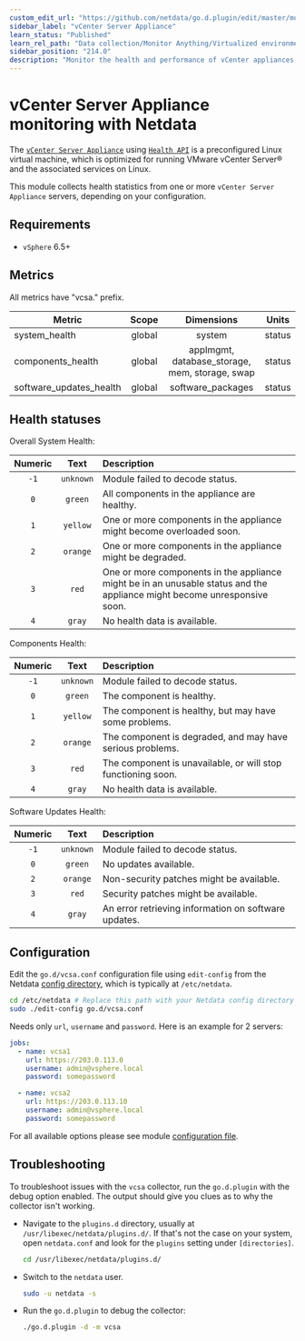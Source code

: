```yaml
---
custom_edit_url: "https://github.com/netdata/go.d.plugin/edit/master/modules/vcsa/README.md"
sidebar_label: "vCenter Server Appliance"
learn_status: "Published"
learn_rel_path: "Data collection/Monitor Anything/Virtualized environments"
sidebar_position: "214.0"
description: "Monitor the health and performance of vCenter appliances with zero configuration, per-second metric granularity, and interactive visualizations."
---
```



# vCenter Server Appliance monitoring with Netdata

The [`vCenter Server Appliance`](https://docs.vmware.com/en/VMware-vSphere/6.5/com.vmware.vsphere.vcsa.doc/GUID-223C2821-BD98-4C7A-936B-7DBE96291BA4.html)
using [`Health API`](https://code.vmware.com/apis/60/vcenter-server-appliance-management) is a preconfigured Linux
virtual machine, which is optimized for running VMware vCenter Server® and the associated services on Linux.

This module collects health statistics from one or more `vCenter Server Appliance` servers, depending on your
configuration.

## Requirements

- `vSphere` 6.5+

## Metrics

All metrics have "vcsa." prefix.

| Metric                  | Scope  |                   Dimensions                   | Units  |
|-------------------------|:------:|:----------------------------------------------:|:------:|
| system_health           | global |                     system                     | status |
| components_health       | global | applmgmt, database_storage, mem, storage, swap | status |
| software_updates_health | global |               software_packages                | status |

## Health statuses

Overall System Health:

| Numeric |   Text    | Description                                                                                                              |
|:-------:|:---------:|:-------------------------------------------------------------------------------------------------------------------------|
|  `-1`   | `unknown` | Module failed to decode status.                                                                                          |
|   `0`   |  `green`  | All components in the appliance are healthy.                                                                             |
|   `1`   | `yellow`  | One or more components in the appliance might become overloaded soon.                                                    |
|   `2`   | `orange`  | One or more components in the appliance might be degraded.                                                               |
|   `3`   |   `red`   | One or more components in the appliance might be in an unusable status and the appliance might become unresponsive soon. |
|   `4`   |  `gray`   | No health data is available.                                                                                             |

Components Health:

| Numeric |   Text    | Description                                                  |
|:-------:|:---------:|:-------------------------------------------------------------|
|  `-1`   | `unknown` | Module failed to decode status.                              |
|   `0`   |  `green`  | The component is healthy.                                    |
|   `1`   | `yellow`  | The component is healthy, but may have some problems.        |
|   `2`   | `orange`  | The component is degraded, and may have serious problems.    |
|   `3`   |   `red`   | The component is unavailable, or will stop functioning soon. |
|   `4`   |  `gray`   | No health data is available.                                 |

Software Updates Health:

| Numeric |   Text    | Description                                          |
|:-------:|:---------:|:-----------------------------------------------------|
|  `-1`   | `unknown` | Module failed to decode status.                      |
|   `0`   |  `green`  | No updates available.                                |
|   `2`   | `orange`  | Non-security patches might be available.             |
|   `3`   |   `red`   | Security patches might be available.                 |
|   `4`   |  `gray`   | An error retrieving information on software updates. |

## Configuration

Edit the `go.d/vcsa.conf` configuration file using `edit-config` from the
Netdata [config directory](https://learn.netdata.cloud/docs/configure/nodes), which is typically at `/etc/netdata`.

```bash
cd /etc/netdata # Replace this path with your Netdata config directory
sudo ./edit-config go.d/vcsa.conf
```

Needs only `url`, `username` and `password`. Here is an example for 2 servers:

```yaml
jobs:
  - name: vcsa1
    url: https://203.0.113.0
    username: admin@vsphere.local
    password: somepassword

  - name: vcsa2
    url: https://203.0.113.10
    username: admin@vsphere.local
    password: somepassword
```

For all available options please see
module [configuration file](https://github.com/netdata/go.d.plugin/blob/master/config/go.d/vcsa.conf).

## Troubleshooting

To troubleshoot issues with the `vcsa` collector, run the `go.d.plugin` with the debug option enabled. The output should
give you clues as to why the collector isn't working.

- Navigate to the `plugins.d` directory, usually at `/usr/libexec/netdata/plugins.d/`. If that's not the case on
  your system, open `netdata.conf` and look for the `plugins` setting under `[directories]`.

  ```bash
  cd /usr/libexec/netdata/plugins.d/
  ```

- Switch to the `netdata` user.

  ```bash
  sudo -u netdata -s
  ```

- Run the `go.d.plugin` to debug the collector:

  ```bash
  ./go.d.plugin -d -m vcsa
  ```
